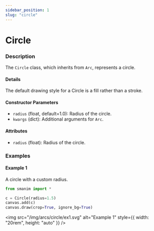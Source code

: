 ```yaml
---
sidebar_position: 1
slug: "circle"
---
```


# Circle

### Description

The `Circle` class, which inherits from `Arc`, represents a circle.

#### Details

The default drawing style for a Circle is a fill rather than a stroke.

#### Constructor Parameters

- `radius` (float, default=1.0): Radius of the circle.
- `kwargs` (dict): Additional arguments for `Arc`.

#### Attributes

- `radius` (float): Radius of the circle.

### Examples

#### Example 1

A circle with a custom radius.

```python
from smanim import *

c = Circle(radius=1.5)
canvas.add(c)
canvas.draw(crop=True, ignore_bg=True)
```

<img
  src="/img/arcs/circle/ex1.svg"
  alt="Example 1"
  style={{ width: "20rem", height: "auto" }}
/>
